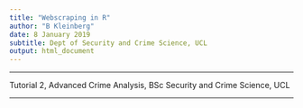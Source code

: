 ```yaml
---
title: "Webscraping in R"
author: "B Kleinberg"
date: 8 January 2019
subtitle: Dept of Security and Crime Science, UCL
output: html_document
---
```


---

Tutorial 2, Advanced Crime Analysis, BSc Security and Crime Science, UCL

---

